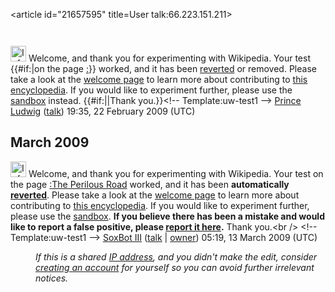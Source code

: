 <article id="21657595" title=User talk:66.223.151.211>
	<talkpage id="21657595" title="User talk:66.223.151.211">
[[File:Information.svg|25px]] Welcome, and thank you for experimenting with Wikipedia. Your test {{#if:|on the page [[:]]}} worked, and it has been [[Help:Reverting|reverted]] or removed. Please take a look at the [[Wikipedia:Introduction|welcome page]] to learn more about contributing to [[Wikipedia|this encyclopedia]]. If you would like to experiment further, please use the [[Wikipedia:Sandbox|sandbox]] instead. {{#if:|{{{2}}}|Thank you.}}&lt;!-- Template:uw-test1 --&gt; [[User:Prince Ludwig|Prince Ludwig]] ([[User talk:Prince Ludwig|talk]]) 19:35, 22 February 2009 (UTC)

== March 2009 ==
[[Image:Information.svg|left|25px]] Welcome, and thank you for experimenting with Wikipedia. Your test on the page [[:The Perilous Road]] worked, and it has been '''automatically [[Help:Reverting|reverted]]'''. Please take a look at the [[Wikipedia:Introduction|welcome page]] to learn more about contributing to [[Wikipedia|this encyclopedia]]. If you would like to experiment further, please use the [[Wikipedia:Sandbox|sandbox]]. '''If you believe there has been a mistake and would like to report a false positive, please [[User talk:X!|report it here]].''' Thank you.&lt;br /&gt; &lt;!-- Template:uw-test1 --&gt; [[User:SoxBot III|SoxBot III]] ([[User talk:SoxBot III|talk]] | [[User:X!|owner]]) 05:19, 13 March 2009 (UTC)
:''If this is a shared [[IP address]], and you didn't make the edit, consider [[Wikipedia:Why create an account?|creating an account]] for yourself so you can avoid further irrelevant notices.''
	</talkpage>
</article>